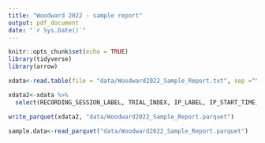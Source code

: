 ```yaml
---
title: "Woodward 2022 - sample report"
output: pdf_document
date: "`r Sys.Date()`"
---
```


```r
knitr::opts_chunk$set(echo = TRUE)
library(tidyverse)
library(arrow)
```


```r
xdata<-read.table(file = "data/Woodward2022_Sample_Report.txt", sep ="\t", header = TRUE) 

xdata2<-xdata %>%
  select(RECORDING_SESSION_LABEL, TRIAL_INDEX, IP_LABEL, IP_START_TIME, RIGHT_GAZE_X, RIGHT_GAZE_Y, RIGHT_INTEREST_AREAS, RIGHT_INTEREST_AREA_DATA, RIGHT_INTEREST_AREA_ID, RIGHT_INTEREST_AREA_LABEL, RIGHT_INTEREST_AREA_PIXEL_AREA, RIGHT_IN_BLINK, RIGHT_IN_SACCADE, RIGHT_PUPIL_SIZE, SAMPLE_INDEX, SAMPLE_MESSAGE, TIMESTAMP, TRIAL_START_TIME, VIDEO_FRAME_INDEX, Trial_Index_, condition, dog_session, session_number, sub_id, trial_number, trial_type, video_file)
```


```r


write_parquet(xdata2, "data/Woodward2022_Sample_Report.parquet")

sample.data<-read_parquet("data/Woodward2022_Sample_Report.parquet")

```

